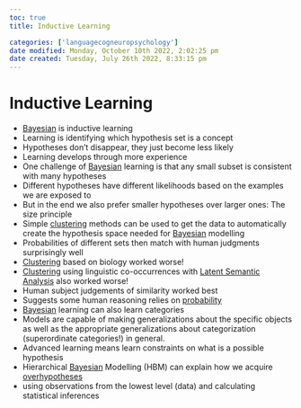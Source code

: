 ```yaml
---
toc: true
title: Inductive Learning

categories: ['languagecogneuropsychology']
date modified: Monday, October 10th 2022, 2:02:25 pm
date created: Tuesday, July 26th 2022, 8:33:15 pm
---
```


# Inductive Learning
- [Bayesian](Bayesian.qmd) is inductive learning
- Learning is identifying which hypothesis set is a concept
- Hypotheses don't disappear, they just become less likely
- Learning develops through more experience
- One challenge of [Bayesian](Bayesian.qmd) learning is that any small subset is consistent with many hypotheses
- Different hypotheses have different likelihoods based on the examples we are exposed to
- But in the end we also prefer smaller hypotheses over larger ones: The size principle
- Simple [clustering](Clustering.qmd) methods can be used to get the data to automatically create the hypothesis space needed for [Bayesian](Bayesian.qmd) modelling
- Probabilities of different sets then match with human judgments surprisingly well
- [Clustering](Clustering.qmd) based on biology worked worse!
- [Clustering](Clustering.qmd) using linguistic co-occurrences with [Latent Semantic Analysis](Latent%20Semantic%20Analysis.qmd) also worked worse!
- Human subject judgements of similarity worked best
- Suggests some human reasoning relies on [probability](Probability.qmd)
- [Bayesian](Bayesian.qmd) learning can also learn categories
- Models are capable of making generalizations about the specific objects as well as the appropriate generalizations about categorization (superordinate categories!) in general.
- Advanced learning means learn constraints on what is a possible hypothesis
- Hierarchical [Bayesian](Bayesian.qmd) Modelling (HBM) can explain how we acquire [overhypotheses](Overhypotheses.qmd)
- using observations from the lowest level (data) and calculating statistical inferences



